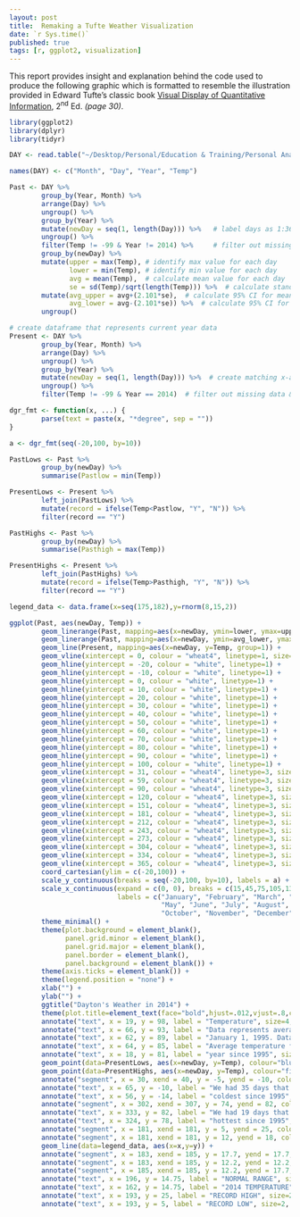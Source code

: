 ```yaml
---
layout: post
title:  Remaking a Tufte Weather Visualization
date: `r Sys.time()`
published: true
tags: [r, ggplot2, visualization]
---
```


This report provides insight and explanation behind the code used to produce the following graphic which is formatted to resemble the illustration provided in Edward Tufte's classic book <u>Visual Display of Quantitative Information</u>, 2^nd^ Ed. *(page 30)*.

```r
library(ggplot2)
library(dplyr)
library(tidyr)

DAY <- read.table("~/Desktop/Personal/Education & Training/Personal Analyses/Dayton Weather/OHDAYTON.txt", quote="\"", stringsAsFactors=FALSE)

names(DAY) <- c("Month", "Day", "Year", "Temp")

Past <- DAY %>%
        group_by(Year, Month) %>%
        arrange(Day) %>%
        ungroup() %>%
        group_by(Year) %>%
        mutate(newDay = seq(1, length(Day))) %>%   # label days as 1:365 (will represent x-axis)         
        ungroup() %>%
        filter(Temp != -99 & Year != 2014) %>%     # filter out missing data (identified with '-99' value) & current year data
        group_by(newDay) %>%
        mutate(upper = max(Temp), # identify max value for each day
               lower = min(Temp), # identify min value for each day
               avg = mean(Temp),  # calculate mean value for each day
               se = sd(Temp)/sqrt(length(Temp))) %>%  # calculate standard error of mean
        mutate(avg_upper = avg+(2.101*se),  # calculate 95% CI for mean
               avg_lower = avg-(2.101*se)) %>%  # calculate 95% CI for mean
        ungroup()

# create dataframe that represents current year data
Present <- DAY %>%
        group_by(Year, Month) %>%
        arrange(Day) %>%
        ungroup() %>%
        group_by(Year) %>%
        mutate(newDay = seq(1, length(Day))) %>%  # create matching x-axis as historical data
        ungroup() %>%
        filter(Temp != -99 & Year == 2014)  # filter out missing data & select current year data

dgr_fmt <- function(x, ...) {
        parse(text = paste(x, "*degree", sep = ""))
}

a <- dgr_fmt(seq(-20,100, by=10))

PastLows <- Past %>%
        group_by(newDay) %>%
        summarise(Pastlow = min(Temp))

PresentLows <- Present %>%
        left_join(PastLows) %>%
        mutate(record = ifelse(Temp<Pastlow, "Y", "N")) %>%
        filter(record == "Y")

PastHighs <- Past %>%
        group_by(newDay) %>%
        summarise(Pasthigh = max(Temp))

PresentHighs <- Present %>%
        left_join(PastHighs) %>%
        mutate(record = ifelse(Temp>Pasthigh, "Y", "N")) %>%
        filter(record == "Y")

legend_data <- data.frame(x=seq(175,182),y=rnorm(8,15,2))

ggplot(Past, aes(newDay, Temp)) +
        geom_linerange(Past, mapping=aes(x=newDay, ymin=lower, ymax=upper), colour = "wheat2", alpha=.1) +
        geom_linerange(Past, mapping=aes(x=newDay, ymin=avg_lower, ymax=avg_upper), colour = "wheat4") +
        geom_line(Present, mapping=aes(x=newDay, y=Temp, group=1)) +
        geom_vline(xintercept = 0, colour = "wheat4", linetype=1, size=1) +
        geom_hline(yintercept = -20, colour = "white", linetype=1) +
        geom_hline(yintercept = -10, colour = "white", linetype=1) +
        geom_hline(yintercept = 0, colour = "white", linetype=1) +
        geom_hline(yintercept = 10, colour = "white", linetype=1) +
        geom_hline(yintercept = 20, colour = "white", linetype=1) +
        geom_hline(yintercept = 30, colour = "white", linetype=1) +
        geom_hline(yintercept = 40, colour = "white", linetype=1) +
        geom_hline(yintercept = 50, colour = "white", linetype=1) +
        geom_hline(yintercept = 60, colour = "white", linetype=1) +
        geom_hline(yintercept = 70, colour = "white", linetype=1) +
        geom_hline(yintercept = 80, colour = "white", linetype=1) +
        geom_hline(yintercept = 90, colour = "white", linetype=1) +
        geom_hline(yintercept = 100, colour = "white", linetype=1) +
        geom_vline(xintercept = 31, colour = "wheat4", linetype=3, size=.5) +
        geom_vline(xintercept = 59, colour = "wheat4", linetype=3, size=.5) +
        geom_vline(xintercept = 90, colour = "wheat4", linetype=3, size=.5) +
        geom_vline(xintercept = 120, colour = "wheat4", linetype=3, size=.5) +
        geom_vline(xintercept = 151, colour = "wheat4", linetype=3, size=.5) +
        geom_vline(xintercept = 181, colour = "wheat4", linetype=3, size=.5) +
        geom_vline(xintercept = 212, colour = "wheat4", linetype=3, size=.5) +
        geom_vline(xintercept = 243, colour = "wheat4", linetype=3, size=.5) +
        geom_vline(xintercept = 273, colour = "wheat4", linetype=3, size=.5) +
        geom_vline(xintercept = 304, colour = "wheat4", linetype=3, size=.5) +
        geom_vline(xintercept = 334, colour = "wheat4", linetype=3, size=.5) +
        geom_vline(xintercept = 365, colour = "wheat4", linetype=3, size=.5) +
        coord_cartesian(ylim = c(-20,100)) +
        scale_y_continuous(breaks = seq(-20,100, by=10), labels = a) +
        scale_x_continuous(expand = c(0, 0), breaks = c(15,45,75,105,135,165,195,228,258,288,320,350),
                           labels = c("January", "February", "March", "April",
                                      "May", "June", "July", "August", "September",
                                      "October", "November", "December")) +
        theme_minimal() +
        theme(plot.background = element_blank(),
              panel.grid.minor = element_blank(),
              panel.grid.major = element_blank(),
              panel.border = element_blank(),
              panel.background = element_blank()) +
        theme(axis.ticks = element_blank()) +
        theme(legend.position = "none") +
        xlab("") +
        ylab("") +
        ggtitle("Dayton's Weather in 2014") +
        theme(plot.title=element_text(face="bold",hjust=.012,vjust=.8,colour="#3C3C3C",size=20)) +
        annotate("text", x = 19, y = 98, label = "Temperature", size=4, fontface="bold") +
        annotate("text", x = 66, y = 93, label = "Data represents average daily temperatures. Accessible data dates back to", size=3, colour="gray30") +
        annotate("text", x = 62, y = 89, label = "January 1, 1995. Data for 2014 is only available through December 16.", size=3, colour="gray30") +
        annotate("text", x = 64, y = 85, label = "Average temperature for the year was 51.9° making 2014 the 9th coldest", size=3, colour="gray30") +
        annotate("text", x = 18, y = 81, label = "year since 1995", size=3, colour="gray30") +
        geom_point(data=PresentLows, aes(x=newDay, y=Temp), colour="blue3") +
        geom_point(data=PresentHighs, aes(x=newDay, y=Temp), colour="firebrick3") +
        annotate("segment", x = 30, xend = 40, y = -5, yend = -10, colour = "blue3") +
        annotate("text", x = 65, y = -10, label = "We had 35 days that were the", size=3, colour="blue3") +
        annotate("text", x = 56, y = -14, label = "coldest since 1995", size=3, colour="blue3") +
        annotate("segment", x = 302, xend = 307, y = 74, yend = 82, colour = "firebrick3") +
        annotate("text", x = 333, y = 82, label = "We had 19 days that were the", size=3, colour="firebrick3") +
        annotate("text", x = 324, y = 78, label = "hottest since 1995", size=3, colour="firebrick3") +
        annotate("segment", x = 181, xend = 181, y = 5, yend = 25, colour = "wheat2", size=3) +
        annotate("segment", x = 181, xend = 181, y = 12, yend = 18, colour = "wheat4", size=3) +
        geom_line(data=legend_data, aes(x=x,y=y)) +
        annotate("segment", x = 183, xend = 185, y = 17.7, yend = 17.7, colour = "wheat4", size=.5) +
        annotate("segment", x = 183, xend = 185, y = 12.2, yend = 12.2, colour = "wheat4", size=.5) +
        annotate("segment", x = 185, xend = 185, y = 12.2, yend = 17.7, colour = "wheat4", size=.5) +
        annotate("text", x = 196, y = 14.75, label = "NORMAL RANGE", size=2, colour="gray30") +
        annotate("text", x = 162, y = 14.75, label = "2014 TEMPERATURE", size=2, colour="gray30") +
        annotate("text", x = 193, y = 25, label = "RECORD HIGH", size=2, colour="gray30") +
        annotate("text", x = 193, y = 5, label = "RECORD LOW", size=2, colour="gray30")
        

```



